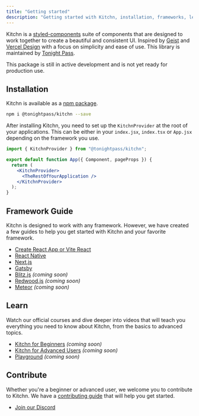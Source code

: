 ```yaml
---
title: "Getting started"
description: "Getting started with Kitchn, installation, frameworks, learn and contribute."
---
```



Kitchn is a [styled-components](https://styled-components.com) suite of components that are designed to work together to create a beautiful and consistent UI. Inspired by [Geist](https://geist-ui.dev/) and [Vercel Design](https://vercel.com/design) with a focus on simplicity and ease of use. This library is maintained by [Tonight Pass](https://tonightpass.com).

<Callout>
  This package is still in active development and is not yet ready for
  production use.
</Callout>

## Installation

Kitchn is available as a [npm package](https://www.npmjs.com/package/@tonightpass/kitchn).

```sh npm2yarn
npm i @tonightpass/kitchn --save
```

After installing Kitchn, you need to set up the `KitchnProvider` at the root of your applications.
This can be either in your `index.jsx`, `index.tsx` or `App.jsx` depending on the framework you use.

```jsx
import { KitchnProvider } from "@tonightpass/kitchn";

export default function App({ Component, pageProps }) {
  return (
    <KitchnProvider>
      <TheRestOfYourApplication />
    </KitchnProvider>
  );
}
```

## Framework Guide

Kitchn is designed to work with any framework. However, we have created a few guides to help you get started with Kitchn and your favorite framework.

- [Create React App or Vite React](/docs/frameworks/create-react-app)
- [React Native](/docs/frameworks/react-native)
- [Next.js](/docs/frameworks/nextjs)
- [Gatsby](/docs/frameworks/gatsby)
- [Blitz.js](/docs/frameworks/blitzjs) _(coming soon)_
- [Redwood.js](/docs/frameworks/redwoodjs) _(coming soon)_
- [Meteor](/docs/frameworks/meteor) _(coming soon)_

## Learn

Watch our official courses and dive deeper into videos that will teach you everything you need to know about Kitchn, from the basics to advanced topics.

- [Kitchn for Beginners](https://egghead.io/courses/kitchn-for-beginners) _(coming soon)_
- [Kitchn for Advanced Users](https://egghead.io/courses/kitchn-for-advanced-users) _(coming soon)_
- [Playground](/docs/playground) _(coming soon)_

## Contribute

Whether you're a beginner or advanced user, we welcome you to contribute to Kitchn. We have a [contributing guide](/contributing) that will help you get started.

- [Join our Discord](https://discord.gg/VvvAkPqQ98)
